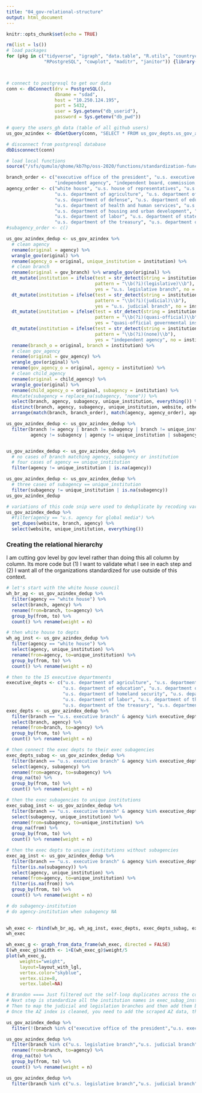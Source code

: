 ```yaml
---
title: "04_gov-relational-structure"
output: html_document
---
```


```r
knitr::opts_chunk$set(echo = TRUE)
```

```r
rm(list = ls())
# load packages 
for (pkg in c("tidyverse", "igraph", "data.table", "R.utils", "countrycode", 
              "RPostgreSQL", "cowplot", "maditr", "janitor")) {library(pkg, character.only = TRUE)}



# connect to postgresql to get our data
conn <- dbConnect(drv = PostgreSQL(), 
                  dbname = "sdad", 
                  host = "10.250.124.195", 
                  port = 5432, 
                  user = Sys.getenv("db_userid"), 
                  password = Sys.getenv("db_pwd"))

# query the users_gh data (table of all github users) 
us_gov_azindex <- dbGetQuery(conn, "SELECT * FROM us_gov_depts.us_gov_azindex_clean")

# disconnect from postgresql database 
dbDisconnect(conn)

```

```r
# load local functions 
source("/sfs/qumulo/qhome/kb7hp/oss-2020/functions/standardization-functions.R")

branch_order <- c("executive office of the president", "u.s. executive branch", "u.s. legislative branch", "u.s. judicial branch", 
                  "independent agency", "independent board, commission, committee", "quasi-official governmental institution", "none")
agency_order <- c("white house", "u.s. house of representatives", "u.s. senate", "supreme court of the u.s.",
                  "u.s. department of agriculture", "u.s. department of commerce", 
                  "u.s. department of defense", "u.s. department of education", "u.s. department of energy",
                  "u.s. department of health and human services", "u.s. department of homeland security",
                  "u.s. department of housing and urban development", "u.s. department of justice",
                  "u.s. department of labor", "u.s. department of state", "u.s. department of the interior",
                  "u.s. department of the treasury", "u.s. department of transportation", "u.s. department of veterans affairs")
#subagency_order <- c()

us_gov_azindex_dedup <- us_gov_azindex %>% 
  # clean agency
  rename(original = agency) %>% 
  wrangle_gov(original) %>% 
  rename(agency_o = original, unique_institution = institution) %>% 
  # clean branch 
  rename(original = gov_branch) %>% wrangle_gov(original) %>% 
  dt_mutate(institution = ifelse(test = str_detect(string = institution, 
                                 pattern = "\\b(?i)(legislative)\\b"), 
                                 yes = "u.s. legislative branch", no = institution)) %>%
  dt_mutate(institution = ifelse(test = str_detect(string = institution, 
                                 pattern = "\\b(?i)(judicial)\\b"), 
                                 yes = "u.s. judicial branch", no = institution)) %>%
  dt_mutate(institution = ifelse(test = str_detect(string = institution, 
                                 pattern = "\\b(?i)(quasi-official)\\b"), 
                                 yes = "quasi-official governmental institution", no = institution)) %>%
  dt_mutate(institution = ifelse(test = str_detect(string = institution, 
                                 pattern = "\\b(?i)(none)\\b"), 
                                 yes = "independent agency", no = institution)) %>%
  rename(branch_o = original, branch = institution) %>% 
  # clean gov_agency
  rename(original = gov_agency) %>% 
  wrangle_gov(original) %>% 
  rename(gov_agency_o = original, agency = institution) %>% 
  # clean child_agency
  rename(original = child_agency) %>% 
  wrangle_gov(original) %>% 
  rename(child_agency_o = original, subagency = institution) %>% 
  #mutate(subagency = replace_na(subagency, "none")) %>% 
  select(branch, agency, subagency, unique_institution, everything()) %>% 
  distinct(branch, agency, subagency, unique_institution, website, other_website) %>%
  arrange(match(branch, branch_order), match(agency, agency_order), agency, subagency)

us_gov_azindex_dedup <- us_gov_azindex_dedup %>%
  filter(branch != agency | branch != subagency | branch != unique_institution |
         agency != subagency | agency != unique_institution | subagency != unique_institution) 


us_gov_azindex_dedup <- us_gov_azindex_dedup %>% 
  # no cases of branch matching agency, subagency or institution
  # four cases of agency == unique_institution
  filter(agency != unique_institution | is.na(agency)) 

us_gov_azindex_dedup <- us_gov_azindex_dedup %>% 
  # three cases of subagency == unique_institution
  filter(subagency != unique_institution | is.na(subagency)) 
us_gov_azindex_dedup
```

```r
# variations of this code snip were used to deduplicate by recoding variability in the original institutions 
us_gov_azindex_dedup %>% 
  #filter(agency == "u.s. agency for global media") %>% 
  get_dupes(website, branch, agency) %>% 
  select(website, unique_institution, everything())
```

### Creating the relational hierarchy 

I am cutting gov level by gov level rather than doing this all column by column. Its more code but (1) I want to validate what I see in each step and (2) I want all of the organizations standardized for use outside of this context. 

```r
# let's start with the white house council 
wh_br_ag <- us_gov_azindex_dedup %>% 
  filter(agency == "white house") %>% 
  select(branch, agency) %>% 
  rename(from=branch, to=agency) %>% 
  group_by(from, to) %>% 
  count() %>% rename(weight = n)

# then white house to depts 
wh_ag_inst <- us_gov_azindex_dedup %>% 
  filter(agency == "white house") %>% 
  select(agency, unique_institution) %>% 
  rename(from=agency, to=unique_institution) %>% 
  group_by(from, to) %>% 
  count() %>% rename(weight = n)

# then to the 15 executive departmnents 
executive_depts <- c("u.s. department of agriculture", "u.s. department of commerce", "u.s. department of defense",
                     "u.s. department of education", "u.s. department of energy", "u.s. department of health and human services",
                     "u.s. department of homeland security", "u.s. department of housing and urban development", "u.s. department of justice",
                     "u.s. department of labor", "u.s. department of the interior", "u.s. department of state",
                     "u.s. department of the treasury", "u.s. department of transportation", "u.s. department of veterans affairs")
exec_depts <- us_gov_azindex_dedup %>% 
  filter(branch == "u.s. executive branch" & agency %in% executive_depts) %>% 
  select(branch, agency) %>% 
  rename(from=branch, to=agency) %>% 
  group_by(from, to) %>% 
  count() %>% rename(weight = n)

# then connect the exec depts to their exec subagencies 
exec_depts_subag <- us_gov_azindex_dedup %>% 
  filter(branch == "u.s. executive branch" & agency %in% executive_depts) %>% 
  select(agency, subagency) %>% 
  rename(from=agency, to=subagency) %>% 
  drop_na(to) %>% 
  group_by(from, to) %>% 
  count() %>% rename(weight = n)

# then the exec subagencies to unique institutions  
exec_subag_inst <- us_gov_azindex_dedup %>% 
  filter(branch == "u.s. executive branch" & agency %in% executive_depts) %>% 
  select(subagency, unique_institution) %>% 
  rename(from=subagency, to=unique_institution) %>% 
  drop_na(from) %>% 
  group_by(from, to) %>% 
  count() %>% rename(weight = n)

# then the exec depts to unique institutions without subagencies
exec_ag_inst <- us_gov_azindex_dedup %>% 
  filter(branch == "u.s. executive branch" & agency %in% executive_depts) %>% 
  filter(is.na(subagency)) %>% 
  select(agency, unique_institution) %>% 
  rename(from=agency, to=unique_institution) %>% 
  filter(is.na(from)) %>% 
  group_by(from, to) %>% 
  count() %>% rename(weight = n)

# do subagency-institution 
# do agency-institution when subagency NA  
 

wh_exec <- rbind(wh_br_ag, wh_ag_inst, exec_depts, exec_depts_subag, exec_subag_inst, exec_ag_inst)
wh_exec

wh_exec_g <- graph_from_data_frame(wh_exec, directed = FALSE)
E(wh_exec_g)$width <- 1+E(wh_exec_g)$weight/5 
plot(wh_exec_g, 
     weights="weight",
     layout=layout_with_lgl, 
     vertex.color="skyblue", 
     vertex.size=8, 
     vertex.label=NA)
```
```r

# Brandon ==== Just filtered out the self-loop duplicates across the columns. The graph above shows all the WH and Exec Branch ties
# Next step is standardize all the institution names in exec_subag_inst and exec_ag_inst (starting with the natinonal institute of corrections)
# Then to map the judicial and legislation branches and then add them back into the network 
# Once the AZ index is cleaned, you need to add the scraped AZ data, the curated AZ data and the cleaned AZ data to standardizeR and share with Ledia

us_gov_azindex_dedup %>% 
  filter(!(branch %in% c("executive office of the president","u.s. executive branch")))

us_gov_azindex_dedup %>% 
  filter(branch %in% c("u.s. legislative branch","u.s. judicial branch")) %>% 
  rename(from=branch, to=agency) %>% 
  drop_na(to) %>% 
  group_by(from, to) %>% 
  count() %>% rename(weight = n)

us_gov_azindex_dedup %>% 
  filter(branch %in% c("u.s. legislative branch","u.s. judicial branch"))

```









